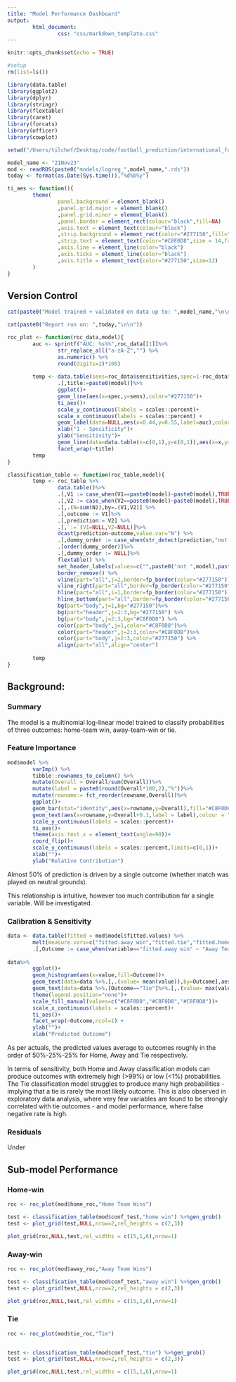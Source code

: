 ```yaml
---
title: "Model Performance Dashboard"
output: 
        html_document:
                css: "css/markdown_template.css"
---
```


```r
knitr::opts_chunk$set(echo = TRUE)
```


```r
#setup
rm(list=ls())

library(data.table)
library(ggplot2)
library(dplyr)
library(stringr)
library(flextable)
library(caret)
library(forcats)
library(officer)
library(cowplot)

setwd("/Users/tilchef/Desktop/code/football_prediction/international_football_prediction_model")

model_name <- "21Nov23"
mod <- readRDS(paste0("models/logreg_",model_name,".rds"))
today <- format(as.Date(Sys.time()),"%d%b%y")

ti_aes <- function(){
        theme(
                panel.background = element_blank()
                ,panel.grid.major = element_blank()
                ,panel.grid.minor = element_blank()
                ,panel.border = element_rect(colour="black",fill=NA)
                ,axis.text = element_text(colour="black")
                ,strip.background = element_rect(color="#277150",fill="#277150")
                ,strip.text = element_text(color="#C8F0D8",size = 14,face="bold")
                ,axis.line = element_line(color="black")
                ,axis.ticks = element_line(color="black")
                ,axis.title = element_text(color="#277150",size=12)
        )
}
```



## Version Control

```r
cat(paste0("Model trained + validated on data up to: ",model_name,"\n\n\n"))

cat(paste0("Report run on: ",today,"\n\n"))
```

```r
roc_plot <- function(roc_data,model){
        auc <- sprintf("AUC: %s%%",roc_data[[1]]%>%
                str_replace_all("a-zA-Z","") %>% 
                as.numeric() %>%
                round(digits=2)*100) 
        
        temp <- data.table(sens=roc_data$sensitivities,spec=1-roc_data$specificities)%>%
                .[,title:=paste0(model)]%>%
                ggplot()+
                geom_line(aes(x=spec,y=sens),color="#277150")+
                ti_aes()+
                scale_y_continuous(labels = scales::percent)+
                scale_x_continuous(labels = scales::percent) +
                geom_label(data=NULL,aes(x=0.44,y=0.55,label=auc),color="#277150")+
                xlab("1 - Specificity")+
                ylab("Sensitivity")+
                geom_line(data=data.table(x=c(0,1),y=c(0,1)),aes(x=x,y=y),color="#4C4C4C",linetype=2)+
                facet_wrap(~title)
        temp
}

classification_table <- function(roc_table,model){
        temp <- roc_table %>%
                data.table()%>%
                .[,V1 := case_when(V1==paste0(model)~paste0(model),TRUE~paste0("not ",model))]%>%
                .[,V2 := case_when(V2==paste0(model)~paste0(model),TRUE~paste0("not ",model))] %>%
                .[,.(N=sum(N)),by=.(V1,V2)] %>%
                .[,outcome := V1]%>%
                .[,prediction:= V2] %>%
                .[,`:=`(V1=NULL,V2=NULL)]%>%
                dcast(prediction~outcome,value.var="N") %>%
                .[,dummy_order := case_when(str_detect(prediction,"not ")~1,TRUE~2)]%>%
                .[order(dummy_order)]%>%
                .[,dummy_order := NULL]%>%
                flextable() %>%
                set_header_labels(values=c("",paste0("not ",model),paste0(model))) %>%
                border_remove() %>%
                vline(part="all",j=2,border=fp_border(color="#277150"))%>%
                vline_right(part="all",border=fp_border(color="#277150"))%>%
                hline(part="all",i=1,border=fp_border(color="#277150"))%>%
                hline_bottom(part="all",border=fp_border(color="#277150"))%>%
                bg(part="body",j=1,bg="#277150")%>%
                bg(part="header",j=2:3,bg="#277150") %>%
                bg(part="body",j=2:3,bg="#C8F0D8") %>%
                color(part="body",j=1,color="#C8F0D8")%>%
                color(part="header",j=2:3,color="#C8F0D8")%>%
                color(part="body",j=2:3,color="#277150") %>%
                align(part="all",align="center")
        
        temp
}

```

## Background:

### Summary

The model is a multinomial log-linear model trained to classify probabilities of three outcomes: home-team win, away-team-win or tie.



### Feature Importance

```r
mod$model %>% 
        varImp() %>% 
        tibble::rownames_to_column() %>%
        mutate(Overall = Overall/sum(Overall))%>%
        mutate(label = paste0(round(Overall*100,2),"%"))%>%
        mutate(rowname:= fct_reorder(rowname,Overall))%>%
        ggplot()+
        geom_bar(stat="identity",aes(x=rowname,y=Overall),fill="#C8F0D8")+
        geom_text(aes(x=rowname,y=Overall+0.1,label = label),colour = "#277150")+
        scale_y_continuous(labels = scales::percent)+
        ti_aes()+
        theme(axis.text.x = element_text(angle=90))+
        coord_flip()+
        scale_y_continuous(labels = scales::percent,limits=c(0,1))+
        xlab("")+
        ylab("Relative Contribution")
```

Almost 50% of prediction is driven by a single outcome (whether match was played on neutral grounds).

This relationship is intuitive, however too much contribution for a single variable. Will be investigated.

### Calibration & Sensitivity

```r
data <- data.table(fitted = mod$model$fitted.values) %>% 
        melt(measure.vars=c("fitted.away win","fitted.tie","fitted.home win"))%>%
        .[,Outcome := case_when(variable=="fitted.away win" ~ "Away Team Wins",variable == "fitted.tie" ~ "Tie",TRUE ~ "Home Team Wins")]
        
data%>%
        ggplot()+
        geom_histogram(aes(x=value,fill=Outcome))+
        geom_text(data=data %>%.[,.(value= mean(value)),by=Outcome],aes(x=value,y=750,label=sprintf("Mean:\n%.2f%%",value*100)),color="#277150")+
        geom_text(data=data %>%.[Outcome=="Tie"]%>%.[,.(value= max(value)),by=Outcome],aes(x=value,y=750,label=sprintf("Max:\n%.2f%%",value*100)),color="#E15634")+
        theme(legend.position="none")+
        scale_fill_manual(values=c("#C8F0D8","#C8F0D8","#C8F0D8"))+
        scale_x_continuous(labels = scales::percent)+
        ti_aes()+
        facet_wrap(~Outcome,ncol=1) +
        ylab("")+
        xlab("Predicted Outcome")

```

As per actuals, the predicted values average to outcomes roughly in the order of 50%-25%-25% for Home, Away and Tie respectively.

In terms of sensitivity, both Home and Away classification models can produce outcomes with extremely high (>99%) or low (<1%) probabilities. The Tie classification model struggles to produce many high probabilities - implying that a tie is rarely the most likely outcome. 
This is also observed in exploratory data analysis, where very few variables are found to be strongly correlated with tie outcomes - and model performance, where false negative rate is high.

### Residuals

Under

## Sub-model Performance  {.tabset .tabset-pills}

### Home-win

```r
roc <- roc_plot(mod$home_roc,"Home Team Wins")

test <- classification_table(mod$conf_test,"home win") %>%gen_grob() 
test <- plot_grid(test,NULL,nrow=2,rel_heights = c(2,3))

plot_grid(roc,NULL,test,rel_widths = c(15,1,6),nrow=1)
```

### Away-win

```r
roc <- roc_plot(mod$away_roc,"Away Team Wins")

test <- classification_table(mod$conf_test,"away win") %>%gen_grob() 
test <- plot_grid(test,NULL,nrow=2,rel_heights = c(2,3))

plot_grid(roc,NULL,test,rel_widths = c(15,1,6),nrow=1)
```

### Tie

```r
roc <- roc_plot(mod$tie_roc,"Tie")


test <- classification_table(mod$conf_test,"tie") %>%gen_grob() 
test <- plot_grid(test,NULL,nrow=2,rel_heights = c(2,3))

plot_grid(roc,NULL,test,rel_widths = c(15,1,6),nrow=1)
```

